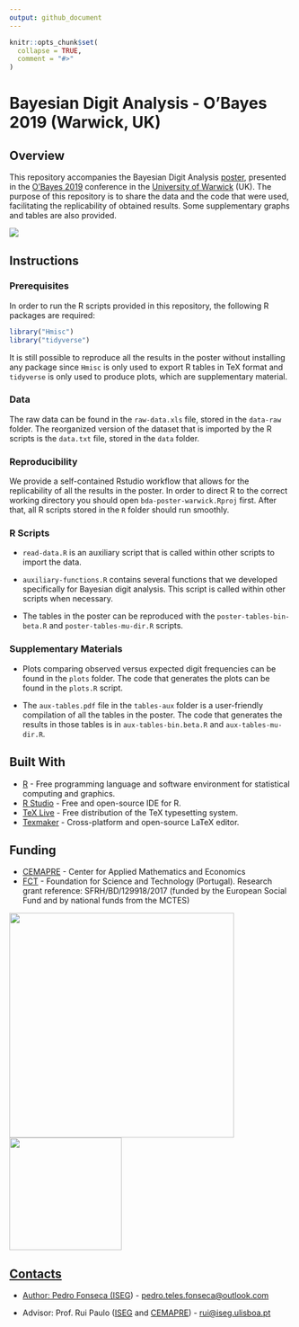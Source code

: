 ```yaml
---
output: github_document
---
```


<!-- README.md is generated from README.Rmd. Please edit that file -->

```r
knitr::opts_chunk$set(
  collapse = TRUE,
  comment = "#>"
)
```

# Bayesian Digit Analysis - O'Bayes 2019 (Warwick, UK)

## Overview

This repository accompanies the Bayesian Digit Analysis [poster](https://github.com/pedro-teles-fonseca/bda-poster-warwick/blob/master/poster.pdf), presented in the [O'Bayes 2019](https://warwick.ac.uk/fac/sci/statistics/staff/academic-research/robert/0bayesconference/) conference in the [University of Warwick](https://warwick.ac.uk) (UK). The purpose of this repository is to share the data and the code that were used, facilitating the replicability of obtained results. Some supplementary graphs and tables are also provided.  

<a href="https://github.com/pedro-teles-fonseca/bda-poster-warwick/blob/master/poster.pdf"><img src="https://raw.githubusercontent.com/pedro-teles-fonseca/bayes-digit-analysis-warwick/master/images/poster.png" /></a>  

## Instructions

### Prerequisites

In order to run the R scripts provided in this repository, the following R packages are required:

```r
library("Hmisc")
library("tidyverse") 
```

It is still possible to reproduce all the results in the poster without installing any package since `Hmisc` is only used to export R tables in TeX format and `tidyverse` is only used to produce plots, which are supplementary material. 

### Data

The raw data can be found in the `raw-data.xls` file, stored in the `data-raw` folder. The reorganized version of the dataset that is imported by the R scripts is the `data.txt` file, stored in the `data` folder. 

### Reproducibility

We provide a self-contained Rstudio workflow that allows for the replicability of all the results in the poster. In order to direct R to the correct working directory you should open `bda-poster-warwick.Rproj` first. After that, all R scripts stored in the `R` folder should run smoothly.

### R Scripts

* `read-data.R` is an auxiliary script that is called within other scripts to import the data. 

* `auxiliary-functions.R` contains several functions that we developed specifically for Bayesian digit analysis. This script is called within other scripts when necessary. 

* The tables in the poster can be reproduced with the `poster-tables-bin-beta.R` and `poster-tables-mu-dir.R` scripts.

### Supplementary Materials

* Plots comparing observed versus expected digit frequencies can be found in the `plots` folder. The code that generates the plots can be found in the `plots.R` script.

* The `aux-tables.pdf` file in the `tables-aux` folder is a user-friendly compilation of all the tables in the poster. The code that generates the results in those tables is in `aux-tables-bin.beta.R` and `aux-tables-mu-dir.R`.

## Built With

* [R](https://www.r-project.org) - Free programming language and software environment for statistical computing and graphics.
* [R Studio](https://www.rstudio.com) - Free and open-source IDE for R.
* [TeX Live](https://www.tug.org/texlive/) - Free distribution of the TeX typesetting system.
* [Texmaker](https://www.xm1math.net/texmaker/) - Cross-platform and open-source LaTeX editor.

## Funding

* [CEMAPRE](https://cemapre.iseg.ulisboa.pt) - Center for Applied Mathematics and Economics
* [FCT](https://www.fct.pt/index.phtml.en) - Foundation for Science and Technology (Portugal). Research grant reference: SFRH/BD/129918/2017 (funded by the European Social Fund and by national funds from the MCTES)

<a href="https://cemapre.iseg.ulisboa.pt"><img src="images/cemapre.png" width="400">
<a href="https://www.fct.pt/index.phtml.en"><img src="images/fct.png" width="200">

## Contacts

* Author: Pedro Fonseca ([ISEG](https://www.iseg.ulisboa.pt/aquila/instituicao/ISEG/)) - <pedro.teles.fonseca@outlook.com> 

* Advisor: Prof. Rui Paulo ([ISEG](https://www.iseg.ulisboa.pt/aquila/instituicao/ISEG/) and [CEMAPRE](https://cemapre.iseg.ulisboa.pt)) - <rui@iseg.ulisboa.pt>










